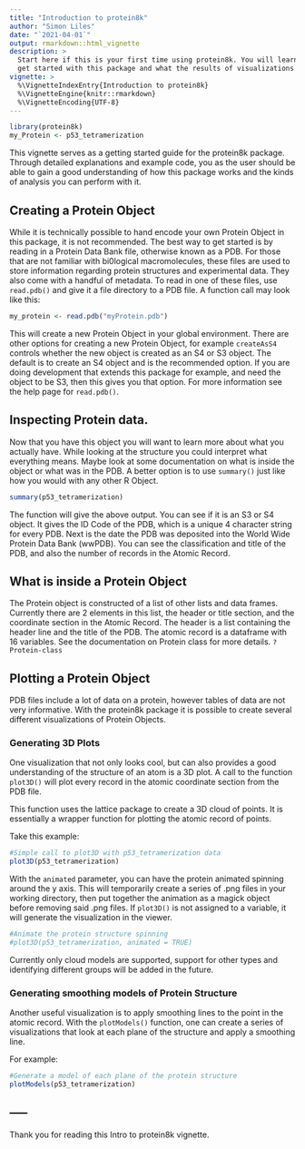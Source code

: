 ```yaml
---
title: "Introduction to protein8k"
author: "Simon Liles"
date: "`2021-04-01`"
output: rmarkdown::html_vignette
description: > 
  Start here if this is your first time using protein8k. You will learn how to
  get started with this package and what the results of visualizations mean. 
vignette: >
  %\VignetteIndexEntry{Introduction to protein8k}
  %\VignetteEngine{knitr::rmarkdown}
  %\VignetteEncoding{UTF-8}
---
```


```r
library(protein8k)
my_Protein <- p53_tetramerization
```

This vignette serves as a getting started guide for the protein8k package. Through detailed explanations and example code, you as the user should be able to gain a good understanding of how this package works and the kinds of analysis you can perform with it. 

## Creating a Protein Object
While it is technically possible to hand encode your own Protein Object in this package, it is not recommended. The best way to get started is by reading in a Protein Data Bank file, otherwise known as a PDB. For those that are not familiar with bi0logical macromolecules, these files are used to store information regarding protein structures and experimental data. They also come with a handful of metadata. To read in one of these files, use `read.pdb()` and give it a file directory to a PDB file. A function call may look like this: 

```r
my_protein <- read.pdb("myProtein.pdb")
```

This will create a new Protein Object in your global environment. There are other options for creating a new Protein Object, for example `createAsS4` controls whether the new object is created as an S4 or S3 object. The default is to create an S4 object and is the recommended option. If you are doing development that extends this package for example, and need the object to be S3, then this gives you that option. For more information see the help page for `read.pdb()`. 

## Inspecting Protein data. 
Now that you have this object you will want to learn more about what you actually have. While looking at the structure you could interpret what everything means. Maybe look at some documentation on what is inside the object or what was in the PDB. A better option is to use `summary()` just like how you would with any other R Object. 

```r
summary(p53_tetramerization)
```

The function will give the above output. You can see if it is an S3 or S4 object. It gives the ID Code of the PDB, which is a unique 4 character string for every PDB. Next is the date the PDB was deposited into the World Wide Protein Data Bank (wwPDB). You can see the classification and title of the PDB, and also the number of records in the Atomic Record. 

## What is inside a Protein Object
The Protein object is constructed of a list of other lists and data frames. Currently there are 2 elements in this list, the header or title section, and the coordinate section in the Atomic Record. The header is a list containing the header line and the title of the PDB. The atomic record is a dataframe with 16 variables. See the documentation on Protein class for more details. `?Protein-class`

## Plotting a Protein Object
PDB files include a lot of data on a protein, however tables of data are not very informative. With the protein8k package it is possible to create several different visualizations of Protein Objects. 

### Generating 3D Plots
One visualization that not only looks cool, but can also provides a good understanding of the structure of an atom is a 3D plot. A call to the function `plot3D()` will plot every record in the atomic coordinate section from the PDB file. 

This function uses the lattice package to create a 3D cloud of points. It is essentially a wrapper function for plotting the atomic record of points. 

Take this example: 
```r
#Simple call to plot3D with p53_tetramerization data
plot3D(p53_tetramerization)
```

With the `animated` parameter, you can have the protein animated spinning around the y axis. This will temporarily create a series of .png files in your working directory, then put together the animation as a magick object before removing said .png files. If `plot3D()` is not assigned to a variable, it will generate the visualization in the viewer. 

```r
#Animate the protein structure spinning
#plot3D(p53_tetramerization, animated = TRUE)
```

Currently only cloud models are supported, support for other types and identifying different groups will be added in the future. 

### Generating smoothing models of Protein Structure
Another useful visualization is to apply smoothing lines to the point in the atomic record. With the `plotModels()` function, one can create a series of visualizations that look at each plane of the structure and apply a smoothing line. 

For example: 
```r
#Generate a model of each plane of the protein structure
plotModels(p53_tetramerization)
```

## -----
Thank you for reading this Intro to protein8k vignette. 


